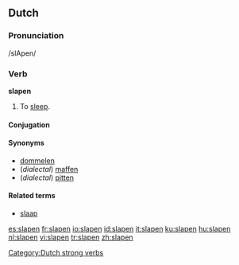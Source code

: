 ==Dutch==

===Pronunciation===
/slApen/

===Verb===
'''slapen'''
# To [[sleep]].

====Conjugation====
{{nl-verb|slaap|slaapt|sliep|sliepen|hebben|geslapen|slape}}
[[Category:Dutch strong verbs]]

====Synonyms====
* [[dommelen]]
* (''dialectal'') [[maffen]]
* (''dialectal'') [[pitten]]

====Related terms====
* [[slaap]]

[[es:slapen]]
[[fr:slapen]]
[[io:slapen]]
[[id:slapen]]
[[it:slapen]]
[[ku:slapen]]
[[hu:slapen]]
[[nl:slapen]]
[[vi:slapen]]
[[tr:slapen]]
[[zh:slapen]]